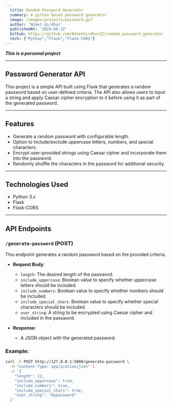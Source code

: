 ```yaml
---
  title: Random Password Generator
  summary: A python based password generator.
  image: /images/projects/password.gif
  author: 'Niket Girdhar'
  publishedAt: '2024-08-22'
  Github: https://github.com/NiketGirdhar22/random_password_generator
  tech: ["Python","Flask","Flask-CORS"]
---
```


***This is a personal project***

---

## Password Generator API

This project is a simple API built using Flask that generates a random password based on user-defined criteria. The API also allows users to input a string and apply Caesar cipher encryption to it before using it as part of the generated password.

---

## Features

- Generate a random password with configurable length.
- Option to include/exclude uppercase letters, numbers, and special characters.
- Encrypt user-provided strings using Caesar cipher and incorporate them into the password.
- Randomly shuffle the characters in the password for additional security.

---

## Technologies Used

- Python 3.x
- Flask
- Flask-CORS

---

## API Endpoints

### `/generate-password` (POST)

This endpoint generates a random password based on the provided criteria.

- **Request Body**:
  - `length`: The desired length of the password.
  - `include_uppercase`: Boolean value to specify whether uppercase letters should be included.
  - `include_numbers`: Boolean value to specify whether numbers should be included.
  - `include_special_chars`: Boolean value to specify whether special characters should be included.
  - `user_string`: A string to be encrypted using Caesar cipher and included in the password.

- **Response**:
  - A JSON object with the generated password.

### Example:

```bash
curl -X POST http://127.0.0.1:5000/generate-password \
  -H "Content-Type: application/json" \
  -d '{
    "length": 12,
    "include_uppercase": true,
    "include_numbers": true,
    "include_special_chars": true,
    "user_string": "mypassword"
  }'